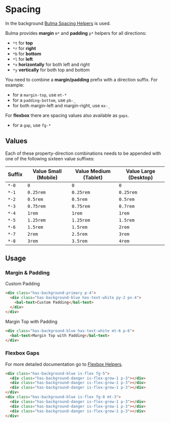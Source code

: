 
# Spacing

In the background [Bulma Spacing Helpers](https://bulma.io/documentation/helpers/spacing-helpers/) is used.

Bulma provides **margin** `m*` and **padding** `p*` helpers for all directions:

- `*t` for **top**
- `*r` for **right**
- `*b` for **bottom**
- `*l` for **left**
- `*x` **horizontally** for both left and right
- `*y` **vertically** for both top and bottom

You need to combine a **margin/padding** prefix with a direction suffix. For example:

- for a `margin-top`, use `mt-*`
- for a `padding-bottom`, use `pb-_`
- for both margin-left and margin-right, use `mx-_`

For **flexbox** there are spacing values also available as `gaps`.

- for a `gap`, use `fg-*`

## Values

Each of these property-direction combinations needs to be appended with one of the following sixteen value suffixes:

| Suffix | Value Small (Mobile) | Value Medium (Tablet) | Value Large (Desktop) |
| ------ | -------------------- | --------------------- | --------------------- |
| `*-0`  | `0`                  | `0`                   | `0`                   |
| `*-1`  | `0.25rem`            | `0.25rem`             | `0.25rem`             |
| `*-2`  | `0.5rem`             | `0.5rem`              | `0.5rem`              |
| `*-3`  | `0.75rem`            | `0.75rem`             | `0.7rem`              |
| `*-4`  | `1rem`               | `1rem`                | `1rem`                |
| `*-5`  | `1.25rem`            | `1.25rem`             | `1.5rem`              |
| `*-6`  | `1.5rem`             | `1.5rem`              | `2rem`                |
| `*-7`  | `2rem`               | `2.5rem`              | `3rem`                |
| `*-8`  | `3rem`               | `3.5rem`              | `4rem`                |

## Usage

### Margin & Padding

<Canvas>
  <bal-doc-app>
    <div className="has-background-primary p-4">
      <div className="has-background-blue has-text-white py-2 px-4">
        <bal-text>Custom Padding</bal-text>
      </div>
    </div>
  </bal-doc-app>
</Canvas>

```html
<div class="has-background-primary p-4">
  <div class="has-background-blue has-text-white py-2 px-4">
    <bal-text>Custom Padding</bal-text>
  </div>
</div>
```

<Canvas>
  <bal-doc-app>
    <div className="has-background-blue has-text-white mt-6 p-6">
      <bal-text>Margin Top with Padding</bal-text>
    </div>
  </bal-doc-app>
</Canvas>

```html
<div class="has-background-blue has-text-white mt-6 p-6">
  <bal-text>Margin Top with Padding</bal-text>
</div>
```

### Flexbox Gaps

For more detailed documentation go to [Flexbox Helpers](/?path=/docs/design-flexbox-helpers--page).

<Canvas>
  <bal-doc-app>
    <div className="has-background-blue is-flex fg-5">
      <div className="has-background-danger is-flex-grow-1 p-3"></div>
      <div className="has-background-danger is-flex-grow-1 p-3"></div>
      <div className="has-background-danger is-flex-grow-1 p-3"></div>
    </div>
    <div className="has-background-blue is-flex fg-8 mt-3">
      <div className="has-background-danger is-flex-grow-1 p-3"></div>
      <div className="has-background-danger is-flex-grow-1 p-3"></div>
      <div className="has-background-danger is-flex-grow-1 p-3"></div>
    </div>
  </bal-doc-app>
</Canvas>

```html
<div class="has-background-blue is-flex fg-5">
  <div class="has-background-danger is-flex-grow-1 p-3"></div>
  <div class="has-background-danger is-flex-grow-1 p-3"></div>
  <div class="has-background-danger is-flex-grow-1 p-3"></div>
</div>
<div class="has-background-blue is-flex fg-8 mt-3">
  <div class="has-background-danger is-flex-grow-1 p-3"></div>
  <div class="has-background-danger is-flex-grow-1 p-3"></div>
  <div class="has-background-danger is-flex-grow-1 p-3"></div>
</div>
```

<bal-doc-github link="/stories/design/04-spacing.docs.mdx"></bal-doc-github>
